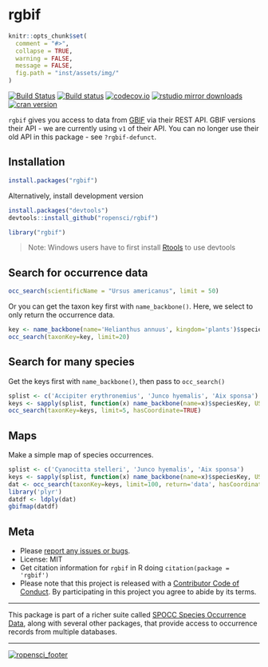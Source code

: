 rgbif
=====

```r
knitr::opts_chunk$set(
  comment = "#>",
  collapse = TRUE,
  warning = FALSE,
  message = FALSE,
  fig.path = "inst/assets/img/"
)
```

[![Build Status](https://api.travis-ci.org/ropensci/rgbif.png?branch=master)](https://travis-ci.org/ropensci/rgbif)
[![Build status](https://ci.appveyor.com/api/projects/status/jili6du1ssi4ktbg/branch/master)](https://ci.appveyor.com/project/sckott/rgbif/branch/master)
[![codecov.io](https://codecov.io/github/ropensci/rgbif/coverage.svg?branch=master)](https://codecov.io/github/ropensci/rgbif?branch=master)
[![rstudio mirror downloads](http://cranlogs.r-pkg.org/badges/rgbif)](https://github.com/metacran/cranlogs.app)
[![cran version](http://www.r-pkg.org/badges/version/rgbif)](http://cran.rstudio.com/web/packages/rgbif)

`rgbif` gives you access to data from [GBIF](http://www.gbif.org/) via their REST API. GBIF versions their API - we are currently using `v1` of their API. You can no longer use their old API in this package - see `?rgbif-defunct`.

## Installation

```r
install.packages("rgbif")
```

Alternatively, install development version

```r
install.packages("devtools")
devtools::install_github("ropensci/rgbif")
```

```r
library("rgbif")
```

> Note: Windows users have to first install [Rtools](http://cran.r-project.org/bin/windows/Rtools/) to use devtools

## Search for occurrence data

```r
occ_search(scientificName = "Ursus americanus", limit = 50)
```

Or you can get the taxon key first with `name_backbone()`. Here, we select to only return the occurrence data.

```r
key <- name_backbone(name='Helianthus annuus', kingdom='plants')$speciesKey
occ_search(taxonKey=key, limit=20)
```

## Search for many species

Get the keys first with `name_backbone()`, then pass to `occ_search()`

```r
splist <- c('Accipiter erythronemius', 'Junco hyemalis', 'Aix sponsa')
keys <- sapply(splist, function(x) name_backbone(name=x)$speciesKey, USE.NAMES=FALSE)
occ_search(taxonKey=keys, limit=5, hasCoordinate=TRUE)
```

## Maps

Make a simple map of species occurrences.

```r
splist <- c('Cyanocitta stelleri', 'Junco hyemalis', 'Aix sponsa')
keys <- sapply(splist, function(x) name_backbone(name=x)$speciesKey, USE.NAMES=FALSE)
dat <- occ_search(taxonKey=keys, limit=100, return='data', hasCoordinate=TRUE)
library('plyr')
datdf <- ldply(dat)
gbifmap(datdf)
```

## Meta

* Please [report any issues or bugs](https://github.com/ropensci/rgbif/issues).
* License: MIT
* Get citation information for `rgbif` in R doing `citation(package = 'rgbif')`
* Please note that this project is released with a [Contributor Code of Conduct](CONDUCT.md). By participating in this project you agree to abide by its terms.

- - -

This package is part of a richer suite called [SPOCC Species Occurrence Data](https://github.com/ropensci/spocc), along with several other packages, that provide access to occurrence records from multiple databases.

- - -

[![ropensci_footer](http://ropensci.org/public_images/github_footer.png)](http://ropensci.org)
